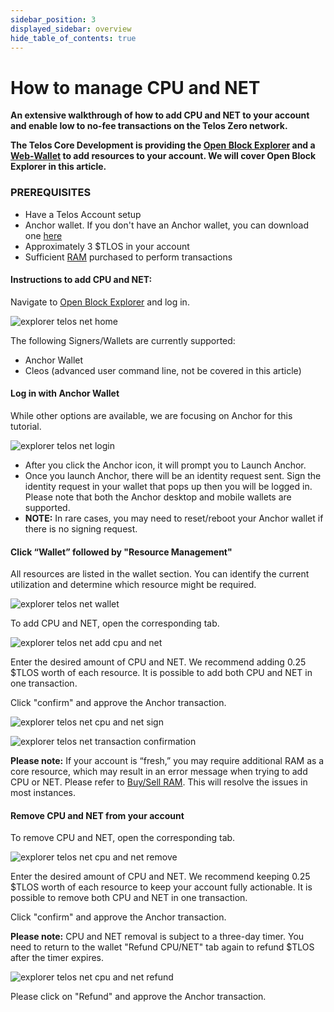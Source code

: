```yaml
---
sidebar_position: 3
displayed_sidebar: overview
hide_table_of_contents: true
---
```


# How to manage CPU and NET

__An extensive walkthrough of how to add CPU and NET to your account and enable low to no-fee transactions on the Telos Zero network.__

__The Telos Core Development is providing the [Open Block Explorer](https://explorer.telos.net) and a [Web-Wallet](https://wallet.telos.net/) to add resources to your account. We will cover Open Block Explorer in this article.__

### PREREQUISITES

- Have a Telos Account setup
- Anchor wallet. If you don't have an Anchor wallet, you can download one [here](https://greymass.com/en/anchor/)
- Approximately 3 $TLOS in your account
- Sufficient [RAM](/zero/resource-management/ram) purchased to perform transactions

#### Instructions to add CPU and NET:

Navigate to [Open Block Explorer](https://explorer.telos.net) and log in.

![explorer telos net home](https://user-images.githubusercontent.com/39388424/192003471-9293e0f8-e178-4615-a683-305a8d3e794f.png)

The following Signers/Wallets are currently supported:
- Anchor Wallet
- Cleos (advanced user command line, not be covered in this article)

#### Log in with Anchor Wallet   
While other options are available, we are focusing on Anchor for this tutorial.

![explorer telos net login](https://user-images.githubusercontent.com/39388424/192003510-a2b1537e-aa60-4096-8e49-5a21ca052229.png)

- After you click the Anchor icon, it will prompt you to Launch Anchor.  
- Once you launch Anchor, there will be an identity request sent. Sign the identity request in your wallet that pops up then you will be logged in. Please note that both the Anchor desktop and mobile wallets are supported. 
- __NOTE:__ In rare cases, you may need to reset/reboot your Anchor wallet if there is no signing request.

#### Click “Wallet” followed by "Resource Management"

All resources are listed in the wallet section. You can identify the current utilization and determine which resource might be required.

![explorer telos net wallet](https://user-images.githubusercontent.com/39388424/192003919-ffc6865a-0ec9-4403-81cf-3de04ec50a65.png)

To add CPU and NET, open the corresponding tab.

![explorer telos net add cpu and net](https://user-images.githubusercontent.com/39388424/192004133-7b013b14-4c0b-4bfc-a95b-1a88d931a65a.png)

Enter the desired amount of CPU and NET. We recommend adding 0.25 $TLOS worth of each resource. It is possible to add both CPU and NET in one transaction.

Click "confirm" and approve the Anchor transaction.

![explorer telos net cpu and net sign](https://user-images.githubusercontent.com/39388424/192004955-f21123c2-2057-42c6-b1c2-1cbeb3e28edd.png)

![explorer telos net transaction confirmation](https://user-images.githubusercontent.com/39388424/192004975-7d0eb96e-fe67-47bf-9f6e-976d366a1149.png)

__Please note:__ If your account is “fresh,” you may require additional RAM as a core resource, which may result in an error message when trying to add CPU or NET. Please refer to [Buy/Sell RAM](/zero/resource-management/ram). This will resolve the issues in most instances.

#### Remove CPU and NET from your account

To remove CPU and NET, open the corresponding tab.

![explorer telos net cpu and net remove](https://user-images.githubusercontent.com/39388424/192006080-37a9a958-7018-4b41-bdd2-232af2e085b9.png)

Enter the desired amount of CPU and NET. We recommend keeping 0.25 $TLOS worth of each resource to keep your account fully actionable. It is possible to remove both CPU and NET in one transaction.

Click "confirm" and approve the Anchor transaction.

__Please note:__ CPU and NET removal is subject to a three-day timer. You need to return to the wallet "Refund CPU/NET" tab again to refund $TLOS after the timer expires.

![explorer telos net cpu and net refund](https://user-images.githubusercontent.com/39388424/192008496-3bf8cb60-c35e-43e5-9ca1-00dc3ee9c194.png)

Please click on "Refund" and approve the Anchor transaction.
